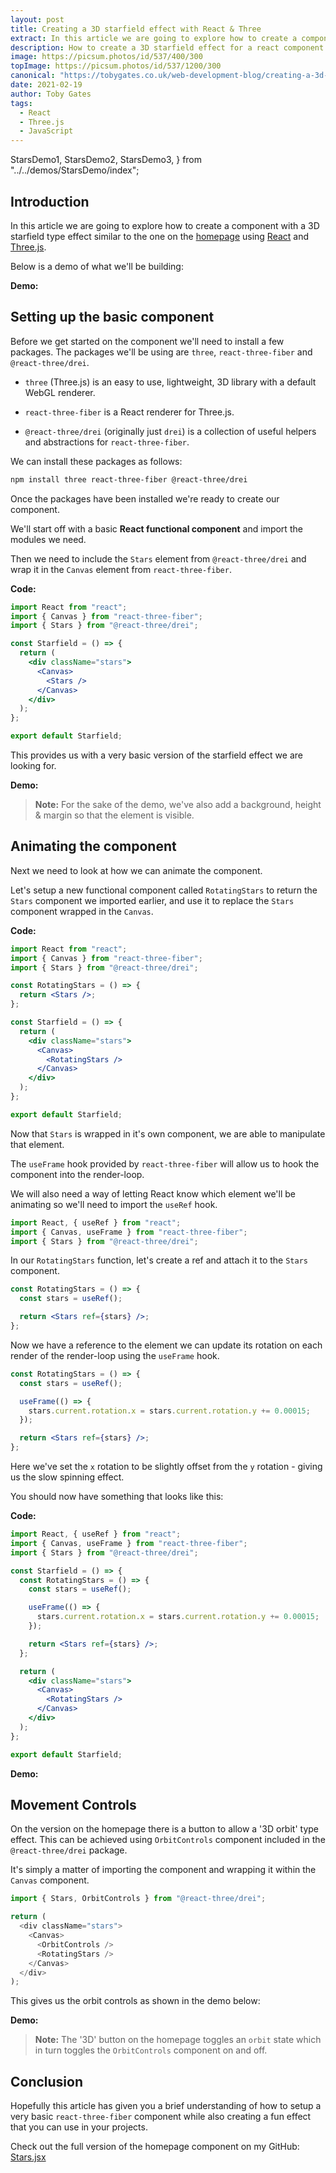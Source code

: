 ```yaml
---
layout: post
title: Creating a 3D starfield effect with React & Three
extract: In this article we are going to explore how to create a component with a 3D starfield type effect similar to the one...
description: How to create a 3D starfield effect for a react component using React Three and React Three Fiber.
image: https://picsum.photos/id/537/400/300
topImage: https://picsum.photos/id/537/1200/300
canonical: "https://tobygates.co.uk/web-development-blog/creating-a-3d-starfield-effect-with-react-three/"
date: 2021-02-19
author: Toby Gates
tags:
  - React
  - Three.js
  - JavaScript
---
```


  StarsDemo1,
  StarsDemo2,
  StarsDemo3,
} from "../../demos/StarsDemo/index";

## Introduction

In this article we are going to explore how to create a component with a 3D starfield type effect similar to the one on the <Link href="/"><a href="/" target="_blank">homepage</a></Link> using <a href="https://reactjs.org/" target="_blank" rel="noopener noreferrer">React</a> and <a href="https://threejs.org/" target="_blank" rel="noopener noreferrer">Three.js</a>.

Below is a demo of what we'll be building:

**Demo:**

<StarsDemo1 />

## Setting up the basic component

Before we get started on the component we'll need to install a few packages. The packages we'll be using are `three`, `react-three-fiber` and `@react-three/drei`.

- `three` (Three.js) is an easy to use, lightweight, 3D library with a default WebGL renderer.

- `react-three-fiber` is a React renderer for Three.js.

- `@react-three/drei` (originally just `drei`) is a collection of useful helpers and abstractions for `react-three-fiber`.

We can install these packages as follows:

```bash
npm install three react-three-fiber @react-three/drei
```

Once the packages have been installed we're ready to create our component.

We'll start off with a basic **React functional component** and import the modules we need.

Then we need to include the `Stars` element from `@react-three/drei` and wrap it in the `Canvas` element from `react-three-fiber`.

**Code:**

```jsx
import React from "react";
import { Canvas } from "react-three-fiber";
import { Stars } from "@react-three/drei";

const Starfield = () => {
  return (
    <div className="stars">
      <Canvas>
        <Stars />
      </Canvas>
    </div>
  );
};

export default Starfield;
```

This provides us with a very basic version of the starfield effect we are looking for.

**Demo:**

<StarsDemo2 />

> **Note:** For the sake of the demo, we've also add a background, height & margin so that the element is visible.

## Animating the component

Next we need to look at how we can animate the component.

Let's setup a new functional component called `RotatingStars` to return the `Stars` component we imported earlier, and use it to replace the `Stars` component wrapped in the `Canvas`.

**Code:**

```jsx
import React from "react";
import { Canvas } from "react-three-fiber";
import { Stars } from "@react-three/drei";

const RotatingStars = () => {
  return <Stars />;
};

const Starfield = () => {
  return (
    <div className="stars">
      <Canvas>
        <RotatingStars />
      </Canvas>
    </div>
  );
};

export default Starfield;
```

Now that `Stars` is wrapped in it's own component, we are able to manipulate that element.

The `useFrame` hook provided by `react-three-fiber` will allow us to hook the component into the render-loop.

We will also need a way of letting React know which element we'll be animating so we'll need to import the `useRef` hook.

```jsx
import React, { useRef } from "react";
import { Canvas, useFrame } from "react-three-fiber";
import { Stars } from "@react-three/drei";
```

In our `RotatingStars` function, let's create a ref and attach it to the `Stars` component.

```jsx
const RotatingStars = () => {
  const stars = useRef();

  return <Stars ref={stars} />;
};
```

Now we have a reference to the element we can update its rotation on each render of the render-loop using the `useFrame` hook.

```jsx
const RotatingStars = () => {
  const stars = useRef();

  useFrame(() => {
    stars.current.rotation.x = stars.current.rotation.y += 0.00015;
  });

  return <Stars ref={stars} />;
};
```

Here we've set the `x` rotation to be slightly offset from the `y` rotation - giving us the slow spinning effect.

You should now have something that looks like this:

**Code:**

```jsx
import React, { useRef } from "react";
import { Canvas, useFrame } from "react-three-fiber";
import { Stars } from "@react-three/drei";

const Starfield = () => {
  const RotatingStars = () => {
    const stars = useRef();

    useFrame(() => {
      stars.current.rotation.x = stars.current.rotation.y += 0.00015;
    });

    return <Stars ref={stars} />;
  };

  return (
    <div className="stars">
      <Canvas>
        <RotatingStars />
      </Canvas>
    </div>
  );
};

export default Starfield;
```

**Demo:**

<StarsDemo3 />

## Movement Controls

On the version on the homepage there is a button to allow a '3D orbit' type effect. This can be achieved using `OrbitControls` component included in the `@react-three/drei` package.

It's simply a matter of importing the component and wrapping it within the `Canvas` component.

```js
import { Stars, OrbitControls } from "@react-three/drei";
```

```js
return (
  <div className="stars">
    <Canvas>
      <OrbitControls />
      <RotatingStars />
    </Canvas>
  </div>
);
```

This gives us the orbit controls as shown in the demo below:

**Demo:**

<StarsDemo1 />

> **Note:** The '3D' button on the homepage toggles an `orbit` state which in turn toggles the `OrbitControls` component on and off.

## Conclusion

Hopefully this article has given you a brief understanding of how to setup a very basic `react-three-fiber` component while also creating a fun effect that you can use in your projects.

Check out the full version of the homepage component on my GitHub: <a href="https://github.com/tobytheghost/toby-next/blob/main/components/Stars/Stars.jsx" target="\_blank" rel="noopener noreferrer">Stars.jsx</a>
